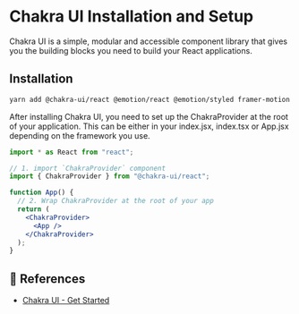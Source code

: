 # Chakra UI Installation and Setup

Chakra UI is a simple, modular and accessible component library that gives you the building blocks you need to build your React applications.

## Installation

```bash copy
yarn add @chakra-ui/react @emotion/react @emotion/styled framer-motion
```

After installing Chakra UI, you need to set up the ChakraProvider at the root of your application. This can be either in your index.jsx, index.tsx or App.jsx depending on the framework you use.

```jsx copy
import * as React from "react";

// 1. import `ChakraProvider` component
import { ChakraProvider } from "@chakra-ui/react";

function App() {
  // 2. Wrap ChakraProvider at the root of your app
  return (
    <ChakraProvider>
      <App />
    </ChakraProvider>
  );
}
```

## 🔗 References

- [Chakra UI - Get Started](https://chakra-ui.com/getting-started)

